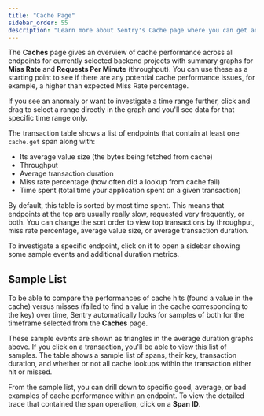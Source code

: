 ```yaml
---
title: "Cache Page"
sidebar_order: 55
description: "Learn more about Sentry's Cache page where you can get an overview of your cache performance and catch potential cache performance issues. "
---
```


The **Caches** page gives an overview of cache performance across all endpoints for currently selected backend projects with summary graphs for **Miss Rate** and **Requests Per Minute** (throughput). You can use these as a starting point to see if there are any potential cache performance issues, for example, a higher than expected Miss Rate percentage.

 If you see an anomaly or want to investigate a time range further, click and drag to select a range directly in the graph and you'll see data for that specific time range only.

The transaction table shows a list of endpoints that contain at least one `cache.get` span along with:

- Its average value size (the bytes being fetched from cache)
- Throughput
- Average transaction duration
- Miss rate percentage (how often did a lookup from cache fail)
- Time spent (total time your application spent on a given transaction)

By default, this table is sorted by most time spent. This means that endpoints at the top are usually really slow, requested very frequently, or both. You can change the sort order to view top transactions by throughput, miss rate percentage, average value size, or average transaction duration.

To investigate a specific endpoint, click on it to open a sidebar showing some sample events and additional duration metrics.

## Sample List

To be able to compare the performances of cache hits (found a value in the cache) versus misses (failed to find a value in the cache corresponding to the key) over time, Sentry automatically looks for samples of both for the timeframe selected from the **Caches** page.

These sample events are shown as triangles in the average duration graphs above. If you click on a transaction, you'll be able to view this list of samples. The table shows a sample list of spans, their key, transaction duration, and whether or not all cache lookups within the transaction either hit or missed.

From the sample list, you can drill down to specific good, average, or bad examples of cache performance within an endpoint. To view the detailed trace that contained the span operation, click on a **Span ID**.
